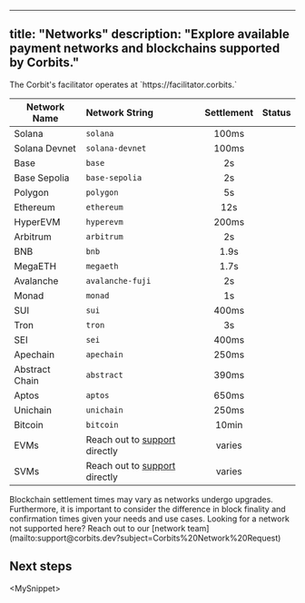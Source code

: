 
---
title: "Networks"
description: "Explore available payment networks and blockchains supported by Corbits."
---


<Info>
  The Corbit's facilitator operates at `https://facilitator.corbits.<network_string>`
</Info>

| Network Name   | Network String                                              | Settlement | Status                                                    |
| -------------- | :---------------------------------------------------------- | :--------: | :-------------------------------------------------------: |
| Solana         | `solana`                                                    | 100ms      | <Icon icon="circle" iconType="solid" color="#7B9974" />   |
| Solana Devnet  | `solana-devnet`                                             | 100ms      | <Icon icon="circle" iconType="solid" color="#7B9974" />   |
| Base           | `base`                                                      | 2s         | <Icon icon="circle" iconType="solid" color="#7B9974" />   |
| Base Sepolia   | `base-sepolia`                                              | 2s         | <Icon icon="circle" iconType="solid" color="#7B9974" />   |
| Polygon        | `polygon`                                                   | 5s         | <Icon icon="circle" iconType="duotone" color="#7B9974" /> |
| Ethereum       | `ethereum`                                                  | 12s        | <Icon icon="circle" iconType="duotone" color="#7B9974" /> |
| HyperEVM       | `hyperevm`                                                  | 200ms      | <Icon icon="circle" iconType="duotone" color="#7B9974" /> |
| Arbitrum       | `arbitrum`                                                  | 2s         | <Icon icon="circle" iconType="duotone" color="#7B9974" /> |
| BNB            | `bnb`                                                       | 1.9s       | <Icon icon="circle" iconType="duotone" color="#7B9974" /> |
| MegaETH        | `megaeth`                                                   | 1.7s       | <Icon icon="circle" iconType="duotone" color="#7B9974" /> |
| Avalanche      | `avalanche-fuji`                                            | 2s         | <Icon icon="circle" iconType="duotone" color="#7B9974" /> |
| Monad          | `monad`                                                     | 1s         | <Icon icon="circle" iconType="duotone" color="#7B9974" /> |
| SUI            | `sui`                                                       | 400ms      | <Icon icon="circle" iconType="duotone" color="#7B9974" /> |
| Tron           | `tron`                                                      | 3s         | <Icon icon="circle" iconType="duotone" color="#7B9974" /> |
| SEI            | `sei`                                                       | 400ms      | <Icon icon="circle" iconType="duotone" color="#7B9974" /> |
| Apechain       | `apechain`                                                  | 250ms      | <Icon icon="circle" iconType="duotone" color="#7B9974" /> |
| Abstract Chain | `abstract`                                                  | 390ms      | <Icon icon="circle" iconType="duotone" color="#7B9974" /> |
| Aptos          | `aptos`                                                     | 650ms      | <Icon icon="circle" iconType="duotone" color="#7B9974" /> |
| Unichain       | `unichain`                                                  | 250ms      | <Icon icon="circle" iconType="duotone" color="#7B9974" /> |
| Bitcoin        | `bitcoin`                                                   | 10min      | <Icon icon="circle" iconType="duotone" color="#7B9974" /> |
| EVMs           | Reach out to [support](mailto:support@corbits.dev) directly | varies     | <Icon icon="circle" iconType="solid" color="#7B9974" />   |
| SVMs           | Reach out to [support](mailto:support@corbits.dev) directly | varies     | <Icon icon="circle" iconType="solid" color="#7B9974" />   |

<Tip>
  Blockchain settlement times may vary as networks undergo upgrades. Furthermore, it is important to consider the difference in block finality and confirmation times given your needs and use cases.
</Tip>

<Note>
  Looking for a network not supported here? Reach out to our [network team](mailto:support@corbits.dev?subject=Corbits%20Network%20Request)
</Note>

## Next steps

<MySnippet\>